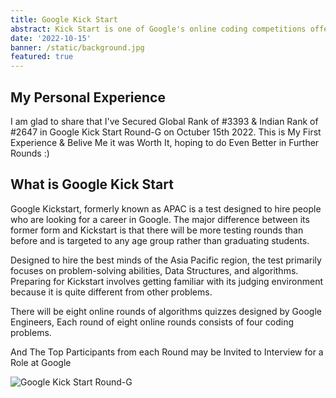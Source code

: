 ```yaml
---
title: Google Kick Start
abstract: Kick Start is one of Google's online coding competitions offering programmers of all skill levels the opportunity to hone your skills through a series of online rounds hosted throughout the year
date: '2022-10-15'
banner: /static/background.jpg
featured: true
---
```


## My Personal Experience

I am glad to share that I've Secured Global Rank of #3393 & Indian Rank of #2647 in Google Kick Start Round-G on Octuber 15th 2022. This is My First Experience & Belive Me it was Worth It, hoping to do Even Better in Further Rounds :)

## What is Google Kick Start

Google Kickstart, formerly known as APAC is a test designed to hire people who are looking for a career in Google. The major difference between its former form and Kickstart is that there will be more testing rounds than before and is targeted to any age group rather than graduating students.

Designed to hire the best minds of the Asia Pacific region, the test primarily focuses on problem-solving abilities, Data Structures, and algorithms. Preparing for Kickstart involves getting familiar with its judging environment because it is quite different from other problems.

There will be eight online rounds of algorithms quizzes designed by Google Engineers, Each round of eight online rounds consists of four coding problems.

And The Top Participants from each Round may be Invited to Interview for a Role at Google

![Google Kick Start Round-G](/static/google-kick-start.png)
